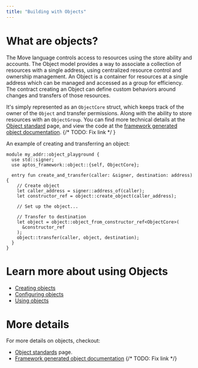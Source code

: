 ```yaml
---
title: "Building with Objects"
---
```


# What are objects?

The Move language controls access to resources using the store ability and
accounts. The Object model provides a way to associate a collection of resources
with a single address, using centralized resource control and ownership
management. An Object is a container for resources at a single address which can
be managed and accessed as a group for efficiency. The contract creating an
Object can define custom behaviors around changes and transfers of those
resources.

It's simply represented as an `ObjectCore` struct, which keeps track of the
owner of the `Object` and transfer permissions. Along with the ability to store
resources with an `ObjectGroup`. You can find more technical details at the
[Object standard](../../standards/aptos-object.mdx) page, and view the code at the
[framework generated object documentation](../../../reference/move.md). {/* TODO: Fix link */ }

An example of creating and transferring an object:

```move
module my_addr::object_playground {
  use std::signer;
  use aptos_framework::object::{self, ObjectCore};

  entry fun create_and_transfer(caller: &signer, destination: address) {
    // Create object
    let caller_address = signer::address_of(caller);
    let constructor_ref = object::create_object(caller_address);

    // Set up the object...

    // Transfer to destination
    let object = object::object_from_constructor_ref<ObjectCore>(
      &constructor_ref
    );
    object::transfer(caller, object, destination);
  }
}
```

# Learn more about using Objects

- [Creating objects](./objects/creating-objects.mdx)
- [Configuring objects](./objects/configuring-objects.mdx)
- [Using objects](./objectsusing-objects.mdx)

# More details

For more details on objects, checkout:

- [Object standards](../../standards/aptos-object.mdx) page.
- [Framework generated object documentation](/reference/move/##?branch=mainnet&page=aptos-framework/doc/object.md) {/* TODO: Fix link */}
